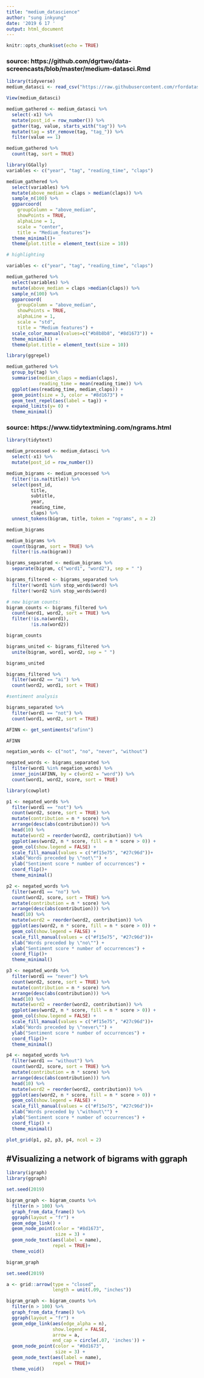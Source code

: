 ```yaml
---
title: "medium_datascience"
author: "sung inkyung"
date: '2019 6 17 '
output: html_document
---
```


```r
knitr::opts_chunk$set(echo = TRUE)
```
### source: https://github.com/dgrtwo/data-screencasts/blob/master/medium-datasci.Rmd
```r
library(tidyverse)
medium_datasci <- read_csv("https://raw.githubusercontent.com/rfordatascience/tidytuesday/master/data/2018/2018-12-04/medium_datasci.csv")

View(medium_datasci)
```

```r
medium_gathered <- medium_datasci %>% 
  select(-x1) %>% 
  mutate(post_id = row_number()) %>% 
  gather(tag, value, starts_with("tag")) %>% 
  mutate(tag = str_remove(tag, "tag_")) %>% 
  filter(value == 1)

medium_gathered %>% 
  count(tag, sort = TRUE)
```

```r
library(GGally)
variables <- c("year", "tag", "reading_time", "claps")

medium_gathered %>% 
  select(variables) %>% 
  mutate(above_median = claps > median(claps)) %>% 
  sample_n(100) %>% 
  ggparcoord(
    groupColumn = "above_median",
    showPoints = TRUE, 
    alphaLine = 1,
    scale = "center",
    title = "Medium_features")+
  theme_minimal()+
  theme(plot.title = element_text(size = 10))
```

```r
# highlighting

variables <- c("year", "tag", "reading_time", "claps")

medium_gathered %>% 
  select(variables) %>% 
  mutate(above_median = claps >median(claps)) %>% 
  sample_n(100) %>% 
  ggparcoord(
    groupColumn = "above_median",
    showPoints = TRUE, 
    alphaLine = 1,
    scale = "std",
    title = "Medium features") +
  scale_color_manual(values=c("#b8b8b8", "#8d1673")) +
  theme_minimal() +
  theme(plot.title = element_text(size = 10))
```

```r
library(ggrepel)

medium_gathered %>% 
  group_by(tag) %>% 
  summarise(median_claps = median(claps),
            reading_time = mean(reading_time)) %>% 
  ggplot(aes(reading_time, median_claps)) +
  geom_point(size = 3, color = "#8d1673") +
  geom_text_repel(aes(label = tag)) +
  expand_limits(y= 0) +
  theme_minimal()
```
### source: https://www.tidytextmining.com/ngrams.html
```r
library(tidytext)

medium_processed <- medium_datasci %>% 
  select(-x1) %>% 
  mutate(post_id = row_number())

medium_bigrams <- medium_processed %>% 
  filter(!is.na(title)) %>% 
  select(post_id,
         title, 
         subtitle, 
         year, 
         reading_time, 
         claps) %>% 
  unnest_tokens(bigram, title, token = "ngrams", n = 2)

medium_bigrams
```

```r
medium_bigrams %>% 
  count(bigram, sort = TRUE) %>% 
  filter(!is.na(bigram))
```

```r
bigrams_separated <- medium_bigrams %>%
  separate(bigram, c("word1", "word2"), sep = " ")

bigrams_filtered <- bigrams_separated %>%
  filter(!word1 %in% stop_words$word) %>%
  filter(!word2 %in% stop_words$word)

# new bigram counts:
bigram_counts <- bigrams_filtered %>% 
  count(word1, word2, sort = TRUE) %>% 
  filter(!is.na(word1),
         !is.na(word2))

bigram_counts
```

```r
bigrams_united <- bigrams_filtered %>%
  unite(bigram, word1, word2, sep = " ")

bigrams_united
```

```r
bigrams_filtered %>%
  filter(word2 == "ai") %>%
  count(word2, word1, sort = TRUE)
```

```r
#sentiment analysis

bigrams_separated %>%
  filter(word1 == "not") %>%
  count(word1, word2, sort = TRUE)
```


```r
AFINN <- get_sentiments("afinn")

AFINN
```

```r
negation_words <- c("not", "no", "never", "without")

negated_words <- bigrams_separated %>%
  filter(word1 %in% negation_words) %>%
  inner_join(AFINN, by = c(word2 = "word")) %>%
  count(word1, word2, score, sort = TRUE)
```

```r
library(cowplot)

p1 <- negated_words %>%
  filter(word1 == "not") %>%
  count(word2, score, sort = TRUE) %>% 
  mutate(contribution = n * score) %>%
  arrange(desc(abs(contribution))) %>%
  head(10) %>%
  mutate(word2 = reorder(word2, contribution)) %>%
  ggplot(aes(word2, n * score, fill = n * score > 0)) +
  geom_col(show.legend = FALSE) +
  scale_fill_manual(values = c("#f15e75", "#27c96d"))+
  xlab("Words preceded by \"not\"") +
  ylab("Sentiment score * number of occurrences") +
  coord_flip()+
  theme_minimal()

p2 <- negated_words %>%
  filter(word1 == "no") %>%
  count(word2, score, sort = TRUE) %>% 
  mutate(contribution = n * score) %>%
  arrange(desc(abs(contribution))) %>%
  head(10) %>%
  mutate(word2 = reorder(word2, contribution)) %>%
  ggplot(aes(word2, n * score, fill = n * score > 0)) +
  geom_col(show.legend = FALSE) +
  scale_fill_manual(values = c("#f15e75", "#27c96d"))+
  xlab("Words preceded by \"no\"") +
  ylab("Sentiment score * number of occurrences") +
  coord_flip()+
  theme_minimal() 

p3 <- negated_words %>%
  filter(word1 == "never") %>%
  count(word2, score, sort = TRUE) %>% 
  mutate(contribution = n * score) %>%
  arrange(desc(abs(contribution))) %>%
  head(10) %>%
  mutate(word2 = reorder(word2, contribution)) %>%
  ggplot(aes(word2, n * score, fill = n * score > 0)) +
  geom_col(show.legend = FALSE) +
  scale_fill_manual(values = c("#f15e75", "#27c96d"))+
  xlab("Words preceded by \"never\"") +
  ylab("Sentiment score * number of occurrences") +
  coord_flip()+
  theme_minimal()

p4 <- negated_words %>%
  filter(word1 == "without") %>%
  count(word2, score, sort = TRUE) %>% 
  mutate(contribution = n * score) %>%
  arrange(desc(abs(contribution))) %>%
  head(10) %>%
  mutate(word2 = reorder(word2, contribution)) %>%
  ggplot(aes(word2, n * score, fill = n * score > 0)) +
  geom_col(show.legend = FALSE) +
  scale_fill_manual(values = c("#f15e75", "#27c96d"))+
  xlab("Words preceded by \"without\"") +
  ylab("Sentiment score * number of occurrences") +
  coord_flip() +
  theme_minimal()

plot_grid(p1, p2, p3, p4, ncol = 2)

```
## #Visualizing a network of bigrams with ggraph
```r
library(igraph)
library(ggraph)
```

```r
set.seed(2019)

bigram_graph <- bigram_counts %>%
  filter(n > 100) %>%
  graph_from_data_frame() %>% 
  ggraph(layout = "fr") +
  geom_edge_link() +
  geom_node_point(color = "#8d1673", 
                  size = 3) +
  geom_node_text(aes(label = name), 
                 repel = TRUE)+
  theme_void()

bigram_graph
```

```r
set.seed(2019)

a <- grid::arrow(type = "closed", 
                 length = unit(.09, "inches"))

bigram_graph <- bigram_counts %>%
  filter(n > 100) %>%
  graph_from_data_frame() %>% 
  ggraph(layout = "fr") +
  geom_edge_link(aes(edge_alpha = n), 
                 show.legend = FALSE,
                 arrow = a, 
                 end_cap = circle(.07, 'inches')) +
  geom_node_point(color = "#8d1673", 
                  size = 3) +
  geom_node_text(aes(label = name), 
                 repel = TRUE)+
  theme_void()
```
